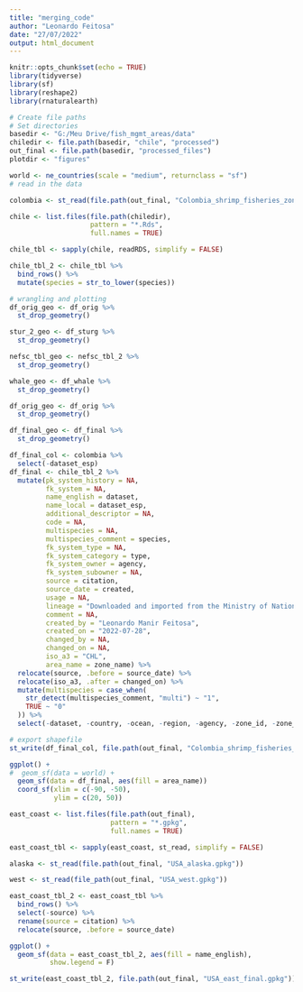 ```yaml
---
title: "merging_code"
author: "Leonardo Feitosa"
date: "27/07/2022"
output: html_document
---
```


```r
knitr::opts_chunk$set(echo = TRUE)
library(tidyverse)
library(sf)
library(reshape2)
library(rnaturalearth)
```

```r
# Create file paths
# Set directories
basedir <- "G:/Meu Drive/fish_mgmt_areas/data"
chiledir <- file.path(basedir, "chile", "processed")
out_final <- file.path(basedir, "processed_files")
plotdir <- "figures"
```

```r

world <- ne_countries(scale = "medium", returnclass = "sf")
# read in the data

colombia <- st_read(file.path(out_final, "Colombia_shrimp_fisheries_zoning.gpkg"))

chile <- list.files(file.path(chiledir),
                    pattern = "*.Rds",
                    full.names = TRUE)

chile_tbl <- sapply(chile, readRDS, simplify = FALSE) 

chile_tbl_2 <- chile_tbl %>% 
  bind_rows() %>% 
  mutate(species = str_to_lower(species)) 
```

```r
# wrangling and plotting
df_orig_geo <- df_orig %>% 
  st_drop_geometry()

stur_2_geo <- df_sturg %>% 
  st_drop_geometry()

nefsc_tbl_geo <- nefsc_tbl_2 %>%
  st_drop_geometry()

whale_geo <- df_whale %>% 
  st_drop_geometry()

df_orig_geo <- df_orig %>% 
  st_drop_geometry()

df_final_geo <- df_final %>% 
  st_drop_geometry()
```


```r
df_final_col <- colombia %>% 
  select(-dataset_esp)
df_final <- chile_tbl_2 %>%  
  mutate(pk_system_history = NA,
         fk_system = NA,
         name_english = dataset,
         name_local = dataset_esp,
         additional_descriptor = NA,
         code = NA,
         multispecies = NA,
         multispecies_comment = species,
         fk_system_type = NA,
         fk_system_category = type,
         fk_system_owner = agency,
         fk_system_subowner = NA,
         source = citation,
         source_date = created,
         usage = NA,
         lineage = "Downloaded and imported from the Ministry of National Goods of Chile on 2022-07-28",
         comment = NA,
         created_by = "Leonardo Manir Feitosa",
         created_on = "2022-07-28",
         changed_by = NA,
         changed_on = NA,
         iso_a3 = "CHL",
         area_name = zone_name) %>% 
  relocate(source, .before = source_date) %>% 
  relocate(iso_a3, .after = changed_on) %>% 
  mutate(multispecies = case_when(
    str_detect(multispecies_comment, "multi") ~ "1",
    TRUE ~ "0"
  )) %>%  
  select(-dataset, -country, -ocean, -region, -agency, -zone_id, -zone_name, -species, -type, -species_list, -citation, -dataset_esp) 
```

```r
# export shapefile
st_write(df_final_col, file.path(out_final, "Colombia_shrimp_fisheries_zoning2.gpkg"))
```
 
```r
ggplot() +
#  geom_sf(data = world) +
  geom_sf(data = df_final, aes(fill = area_name)) 
  coord_sf(xlim = c(-90, -50),
           ylim = c(20, 50))
```

```r
east_coast <- list.files(file.path(out_final),
                         pattern = "*.gpkg",
                         full.names = TRUE)

east_coast_tbl <- sapply(east_coast, st_read, simplify = FALSE)

alaska <- st_read(file.path(out_final, "USA_alaska.gpkg"))

west <- st_read(file_path(out_final, "USA_west.gpkg"))

east_coast_tbl_2 <- east_coast_tbl %>% 
  bind_rows() %>% 
  select(-source) %>% 
  rename(source = citation) %>% 
  relocate(source, .before = source_date)

ggplot() +
  geom_sf(data = east_coast_tbl_2, aes(fill = name_english),
          show.legend = F)

st_write(east_coast_tbl_2, file.path(out_final, "USA_east_final.gpkg"))
```























